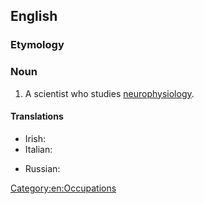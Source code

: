 ==English==

===Etymology===
{{prefix|neuro|physiologist}}

===Noun===
{{en-noun}}

# A scientist who studies [[neurophysiology]].

====Translations====
{{trans-top|a scientist who studies neurophysiology}}
* Irish: {{t|ga|néarfiseolaí|m}}
* Italian: {{t|it|neurofisiologo|m}}
{{trans-mid}}
* Russian: {{t+|ru|нейрофизио́лог|m|sc=Cyrl|tr=nejrofiziólog}}
{{trans-bottom}}

[[Category:en:Occupations]]